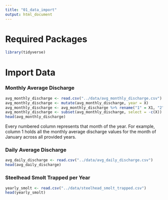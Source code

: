 ```yaml
---
title: "01_data_import"
output: html_document
---
```

# Required Packages

```r
library(tidyverse)
```


# Import Data


### Monthly Average Discharge

```r
avg_monthly_discharge <- read.csv("../data/avg_monthly_discharge.csv")
avg_monthly_discharge <- mutate(avg_monthly_discharge, year = X)
avg_monthly_discharge <- avg_monthly_discharge %>% rename("1" = X1, "2" = X2, "3" = X3, "4" = X4, "5" = X5, "6" = X6, "7" = X7, "8" = X8, "9" = X9, "10" = X10, "11" = X11, "12" = X12)
avg_monthly_discharge <- subset(avg_monthly_discharge, select = -c(X))
head(avg_monthly_discharge)
``` 

Every numbered column represents that month of the year. For example, column 1 holds all the monthly average discharge values for the month of January across all provided years.

### Daily Average Discharge

```r
avg_daily_discharge <- read.csv("../data/avg_daily_discharge.csv")
head(avg_daily_discharge)
```


### Steelhead Smolt Trapped per Year

```r
yearly_smolt <- read.csv("../data/steelhead_smolt_trapped.csv")
head(yearly_smolt)
```


